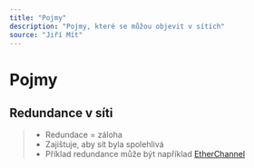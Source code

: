 ```yaml
---
title: "Pojmy"
description: "Pojmy, které se můžou objevit v sítích"
source: "Jiří Mít"
---
```


# Pojmy

## Redundance v síti

> - Redundace = záloha
> - Zajištuje, aby sít byla spolehlivá
> - Příklad redundance může být například [EtherChannel](./Protokoly/EtherChannel)
